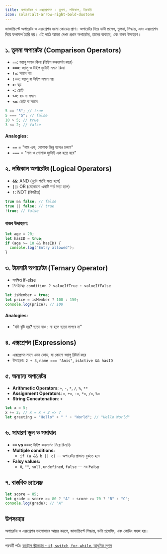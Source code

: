 ```yaml
---
title: অপারেটরস ও এক্সপ্রেশনস - তুলনা, লজিকাল, টারনারি
icon: solar:alt-arrow-right-bold-duotone
---
```


জাভাস্ক্রিপ্টে অপারেটর ও এক্সপ্রেশন হলো কোডের প্রাণ। অপারেটর দিয়ে ডাটা প্রসেস, তুলনা, সিদ্ধান্ত, এবং এক্সপ্রেশন দিয়ে ফলাফল তৈরি হয়। এই পাঠে আমরা দেখব প্রধান অপারেটর, তাদের ব্যবহার, এবং বাস্তব উদাহরণ।

## ১. তুলনা অপারেটর (Comparison Operators)

- **`==`**: ভ্যালু সমান কিনা (টাইপ কনভার্সন করে)
- **`===`**: ভ্যালু ও টাইপ দুটোই সমান কিনা
- **`!=`**: সমান নয়
- **`!==`**: ভ্যালু বা টাইপ সমান নয়
- **`>`**: বড়
- **`<`**: ছোট
- **`>=`**: বড় বা সমান
- **`<=`**: ছোট বা সমান

```js
5 == "5"; // true
5 === "5"; // false
10 > 5; // true
3 <= 2; // false
```

#### Analogies:
- `==` = "নাম এক, পোশাক ভিন্ন হলেও চলবে"
- `===` = "নাম ও পোশাক দুটোই এক হতে হবে"

## ২. লজিকাল অপারেটর (Logical Operators)

- **`&&`**: AND (দুটো শর্তই সত্য হলে)
- **`||`**: OR (যেকোনো একটি শর্ত সত্য হলে)
- **`!`**: NOT (বিপরীত)

```js
true && false; // false
true || false; // true
!true; // false
```

### বাস্তব উদাহরণ:

```js
let age = 20;
let hasID = true;
if (age >= 18 && hasID) {
  console.log("Entry allowed");
}
```

## ৩. টারনারি অপারেটর (Ternary Operator)

- সংক্ষিপ্ত if-else
- সিনট্যাক্স: `condition ? valueIfTrue : valueIfFalse`

```js
let isMember = true;
let price = isMember ? 100 : 150;
console.log(price); // 100
```

#### Analogies:
- "যদি বৃষ্টি হয়? ছাতা নাও : না হলে ছাতা লাগবে না"

## ৪. এক্সপ্রেশন (Expressions)

- এক্সপ্রেশন মানে এমন কোড, যা কোনো ভ্যালু রিটার্ন করে
- উদাহরণ: `2 + 3`, `name === "Anis"`, `isActive && hasID`

## ৫. অন্যান্য অপারেটর

- **Arithmetic Operators**: `+`, `-`, `*`, `/`, `%`, `**`
- **Assignment Operators**: `=`, `+=`, `-=`, `*=`, `/=`, `%=`
- **String Concatenation**: `+`

```js
let x = 5;
x += 2; // x = x + 2 => 7
let greeting = "Hello" + " " + "World"; // "Hello World"
```

## ৬. সাধারণ ভুল ও সমাধান

- **`==` vs `===`**: টাইপ কনভার্সন নিয়ে বিভ্রান্তি
- **Multiple conditions:**
  - `if (a && b || c)` — অপারেটর প্রাধান্য বুঝতে হবে
- **Falsy values:**
  - `0`, `""`, `null`, `undefined`, `false` — সব Falsy

## ৭. বাস্তবিক চ্যালেঞ্জ

```js
let score = 85;
let grade = score >= 80 ? "A" : score >= 70 ? "B" : "C";
console.log(grade); // "A"
```

## উপসংহার

অপারেটর ও এক্সপ্রেশন ভালোভাবে আয়ত্ত করলে, জাভাস্ক্রিপ্টে সিদ্ধান্ত, ডাটা প্রসেসিং, এবং কোডিং সহজ হয়।

---

পরবর্তী পাঠ: [কন্ট্রোল স্ট্রাকচার - `if`, `switch`, `for`, `while`, আধুনিক লুপস](/js/control-structures)
